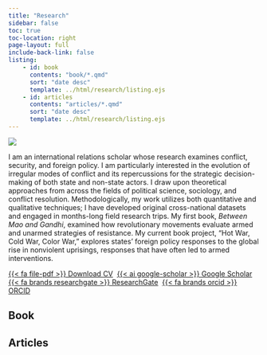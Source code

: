 ```yaml
---
title: "Research"
sidebar: false
toc: true
toc-location: right
page-layout: full
include-back-link: false
listing:
    - id: book
      contents: "book/*.qmd"
      sort: "date desc"
      template: ../html/research/listing.ejs
    - id: articles
      contents: "articles/*.qmd"
      sort: "date desc"
      template: ../html/research/listing.ejs
---
```


::: {layout-ncol=2}

![](KRS.JPG)

I am an international relations scholar whose research examines conflict, security, and foreign policy. I am particularly interested in the evolution of irregular modes of conflict and its repercussions for the strategic decision-making of both state and non-state actors. I draw upon theoretical approaches from across the fields of political science, sociology, and conflict resolution. Methodologically, my work utilizes both quantitative and qualitative techniques; I have developed original cross-national datasets and engaged in months-long field research trips. My first book, *Between Mao and Gandhi*, examined how revolutionary movements evaluate armed and unarmed strategies of resistance. My current book project, "Hot War, Cold War, Color War," explores states' foreign policy responses to the global rise in nonviolent uprisings, responses that have often led to armed interventions.

:::

<a href="/docs/CV/Thurber_CV.pdf"  class="btn btn-outline-secondary" target="_blank" rel="noopener noreferrer">{{< fa file-pdf >}} Download CV</a>&nbsp; <a href="https://scholar.google.com/citations?user=3FkjaTQAAAAJ&hl=en"  class="btn btn-outline-secondary" target="_blank" rel="noopener noreferrer">{{< ai google-scholar >}} Google Scholar</a>&nbsp; <a href="https://www.researchgate.net/profile/Ches-Thurber"  class="btn btn-outline-secondary" target="_blank" rel="noopener noreferrer">{{< fa brands researchgate >}} ResearchGate</a>&nbsp; <a href="https://orcid.org/0000-0002-3407-7589"  class="btn btn-outline-secondary" target="_blank" rel="noopener noreferrer">{{< fa brands orcid >}} ORCID</a>&nbsp;

## Book

:::{#book}
:::

## Articles

:::{#articles}
:::



